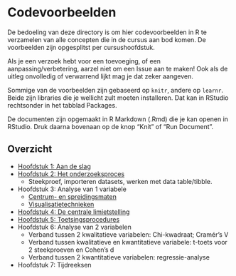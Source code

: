 # Codevoorbeelden

De bedoeling van deze directory is om hier codevoorbeelden in R te verzamelen van alle concepten die in de cursus aan bod komen. De voorbeelden zijn opgesplitst per cursushoofdstuk.

Als je een verzoek hebt voor een toevoeging, of een aanpassing/verbetering, aarzel niet om een Issue aan te maken! Ook als de uitleg onvolledig of verwarrend lijkt mag je dat zeker aangeven.

Sommige van de voorbeelden zijn gebaseerd op `knitr`, andere op `learnr`. Beide zijn libraries die je wellicht zult moeten installeren. Dat kan in RStudio rechtsonder in het tabblad Packages.

De documenten zijn opgemaakt in R Markdown (.Rmd) die je kan openen in RStudio. Druk daarna bovenaan op de knop "Knit" of "Run Document".

## Overzicht

- [Hoofdstuk 1: Aan de slag](1-aan-de-slag.html)
- [Hoofdstuk 2: Het onderzoeksproces](2-onderzoeksproces.html)
  - Steekproef, importeren datasets, werken met data table/tibble.
- Hoofdstuk 3: Analyse van 1 variabele
  - [Centrum- en spreidingsmaten](3-analyse-1-variabele.html)
  - [Visualisatietechnieken](3-visualisatie-1-variabele.html)
- [Hoofdstuk 4: De centrale limietstelling](4-centrale-limietsetlling.html)
- [Hoofdstuk 5: Toetsingsprocedures](5-toetsingsprocedures.html)
- Hoofdstuk 6: Analyse van 2 variabelen
  - Verband tussen 2 kwalitatieve variabelen: Chi-kwadraat; Cramér's V
  - Verband tussen kwalitatieve en kwantitatieve variabele: t-toets voor 2 steekproeven en Cohen's d
  - Verband tussen 2 kwantitatieve variabelen: regressie-analyse
- Hoofdstuk 7: Tijdreeksen
